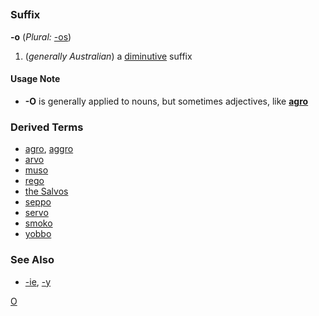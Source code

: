 =={{en}}==
[[Category:English language|O]]
===Suffix===
'''-o''' (''Plural:'' [[-os]])

#(''generally Australian'') a [[diminutive]] suffix
====Usage Note====
*'''-O''' is generally applied to nouns, but sometimes adjectives, like '''[[agro]]'''
===Derived Terms===
*[[agro]], [[aggro]]
*[[arvo]]
*[[muso]]
*[[rego]]
*[[the Salvos]]
*[[seppo]]
*[[servo]]
*[[smoko]]
*[[yobbo]]
===See Also===
*[[-ie]], [[-y]]